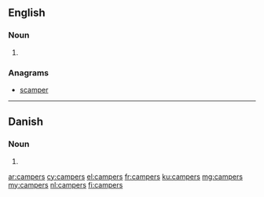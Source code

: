 {{also|Campers}}

==English==

===Noun===
{{head|en|noun plural form}}

# {{plural of|camper|lang=en}}

===Anagrams===
* [[scamper#English|scamper]]

----

==Danish==

===Noun===
{{head|da|noun form|g=c}}

# {{genitive singular indefinite of|camper|lang=da}}

[[ar:campers]]
[[cy:campers]]
[[el:campers]]
[[fr:campers]]
[[ku:campers]]
[[mg:campers]]
[[my:campers]]
[[nl:campers]]
[[fi:campers]]